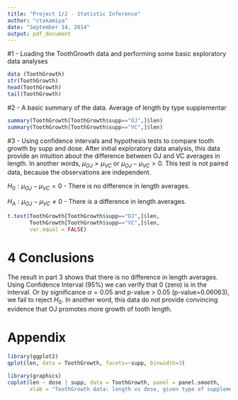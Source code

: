 ```yaml
---
title: "Project 1/2 - Statistic Inference"
author: "ctakamiya"
date: "September 14, 2014"
output: pdf_document
---
```


#1 - Loading the ToothGrowth data and performing some basic exploratory data analyses 

```r
data (ToothGrowth)
str(ToothGrowth)
head(ToothGrowth)
tail(ToothGrowth)
```

#2 - A basic summary of the data.
Average of length by type supplementar
```r
summary(ToothGrowth[ToothGrowth$supp=="OJ",]$len)
summary(ToothGrowth[ToothGrowth$supp=="VC",]$len)
```

#3 - Using confidence intervals and hypothesis tests to compare tooth growth by supp and dose.
After initial exploratory data analysis, this data provide an intuition about 
the difference between OJ and VC averages in length. In another words, 
${\mu}_{OJ}  > {\mu}_{VC}$ or ${\mu}_{OJ}  - {\mu}_{VC} > 0$.
This test is not paired data, because the observations are independent.

$H_0: {\mu}_{OJ}  - {\mu}_{VC} = 0$ - There is no difference in length averages.

$H_A: {\mu}_{OJ}  - {\mu}_{VC} \neq 0$ - There is a difference in length averages.

```r
t.test(ToothGrowth[ToothGrowth$supp=="OJ",]$len, 
       ToothGrowth[ToothGrowth$supp=="VC",]$len,
       var.equal = FALSE)
```
# 4 Conclusions
The result in part 3 shows that there is no difference in length averages. Using
Confidence Interval (95%) we can verify that 0 (zero) is in the interval. Or by
significance ${\alpha} = 0.05$ and p-value > 0.05 (p-value=0.06063), we fail to 
reject $H_0$.
In another word, this data do not provide convincing evidence that OJ promotes 
more growth of  tooth length.

# Appendix
```r
library(ggplot2)
qplot(len, data = ToothGrowth, facets=~supp, binwidth=3)
```


```r
library(graphics)
coplot(len ~ dose | supp, data = ToothGrowth, panel = panel.smooth,
       xlab = "ToothGrowth data: length vs dose, given type of supplement")
```